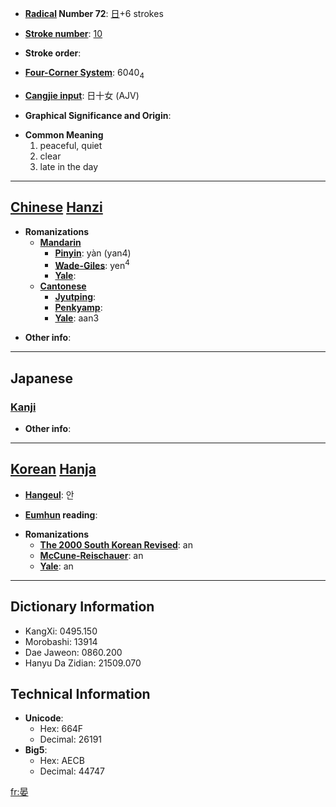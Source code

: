 * '''[[Wiktionary:Chinese radical index| Radical]] Number 72''': [[Wiktionary:Chinese radical index 日|日]]+6 strokes

* '''[[Wiktionary:Chinese total strokes index|Stroke number]]''': [[Wiktionary:Chinese total strokes index 10|10]]

* '''Stroke order''': 

* '''[[Wiktionary:Chinese four corner index|Four-Corner System]]''': 6040<sub>4</sub>

* '''[[Wiktionary:Chinese Cangjie index|Cangjie input]]''': 日十女 (AJV)

* '''Graphical Significance and Origin''': 

* '''Common Meaning'''
*#peaceful, quiet
*# clear
*# late in the day


----

== [[Chinese]] [[Hanzi]] ==

* '''Romanizations'''
** '''[[Mandarin]]'''
*** '''[[Pinyin]]''': yàn (yan4)
*** '''[[Wade-Giles]]''': yen<sup>4</sup>
*** '''[[Yale]]''': 
** '''[[Cantonese]]'''
*** '''[[Jyutping]]''':
*** '''[[Penkyamp]]''': 
*** '''[[Yale]]''': aan3

* '''Other info''': 

----

==Japanese==
===[[Kanji]]===
{{kanji|on readings=[[あん]] (an)|kun readings=[[おそい]] (osoi)}}

* '''Other info''':  

----

== [[Korean]] [[Hanja]] ==

* '''[[Hangeul]]''': 안

* '''[[Eumhun]] reading''': 

* '''Romanizations'''
** '''[[The 2000 South Korean Revised Romanization|The 2000 South Korean Revised]]''': an
** '''[[McCune-Reischauer]]''': an
** '''[[Yale]]''': an

----

== Dictionary Information ==

* KangXi: 0495.150
* Morobashi: 13914
* Dae Jaweon: 0860.200
* Hanyu Da Zidian: 21509.070

== Technical Information ==

* '''Unicode''':
** Hex: 664F
** Decimal: 26191
* '''Big5''':
** Hex: AECB
** Decimal: 44747

[[fr:晏]]